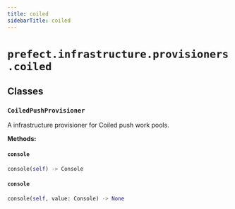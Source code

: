 ```yaml
---
title: coiled
sidebarTitle: coiled
---
```


# `prefect.infrastructure.provisioners.coiled`

## Classes

### `CoiledPushProvisioner` <sup><a href="https://github.com/PrefectHQ/prefect/blob/main/src/prefect/infrastructure/provisioners/coiled.py#L26" target="_blank"><Icon icon="github" size="14" /></a></sup>


A infrastructure provisioner for Coiled push work pools.


**Methods:**

#### `console` <sup><a href="https://github.com/PrefectHQ/prefect/blob/main/src/prefect/infrastructure/provisioners/coiled.py#L35" target="_blank"><Icon icon="github" size="14" /></a></sup>

```python
console(self) -> Console
```

#### `console` <sup><a href="https://github.com/PrefectHQ/prefect/blob/main/src/prefect/infrastructure/provisioners/coiled.py#L39" target="_blank"><Icon icon="github" size="14" /></a></sup>

```python
console(self, value: Console) -> None
```
